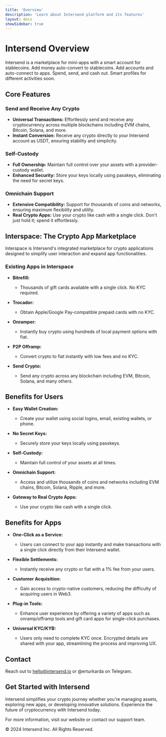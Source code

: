 ```yaml
---
title: 'Overview'
description: 'Learn about Intersend platform and its features'
layout: docs
showSidebar: true
---
```


# Intersend Overview

Intersend is a marketplace for mini-apps with a smart account for stablecoins. Add money auto-convert to stablecoins. Add accounts and auto-connect to apps. Spend, send, and cash out. Smart profiles for different activities soon.

## Core Features

### Send and Receive Any Crypto
- **Universal Transactions:** Effortlessly send and receive any cryptocurrency across multiple blockchains including EVM chains, Bitcoin, Solana, and more.
- **Instant Conversion:** Receive any crypto directly to your Intersend account as USDT, ensuring stability and simplicity.

### Self-Custody
- **Full Ownership:** Maintain full control over your assets with a provider-custody wallet.
- **Enhanced Security:** Store your keys locally using passkeys, eliminating the need for secret keys.

### Omnichain Support
- **Extensive Compatibility:** Support for thousands of coins and networks, ensuring maximum flexibility and utility.
- **Real Crypto Apps:** Use your crypto like cash with a single click. Don't just hold it; spend it effortlessly.

## Interspace: The Crypto App Marketplace

Interspace is Intersend's integrated marketplace for crypto applications designed to simplify user interaction and expand app functionalities.

### Existing Apps in Interspace

- **Bitrefill:**
  - Thousands of gift cards available with a single click. No KYC required.

- **Trocador:**
  - Obtain Apple/Google Pay-compatible prepaid cards with no KYC.

- **Onramper:**
  - Instantly buy crypto using hundreds of local payment options with fiat.

- **P2P Offramp:**
  - Convert crypto to fiat instantly with low fees and no KYC.

- **Send Crypto:**
  - Send any crypto across any blockchain including EVM, Bitcoin, Solana, and many others.

## Benefits for Users

- **Easy Wallet Creation:**
  - Create your wallet using social logins, email, existing wallets, or phone.

- **No Secret Keys:**
  - Securely store your keys locally using passkeys.

- **Self-Custody:**
  - Maintain full control of your assets at all times.

- **Omnichain Support:**
  - Access and utilize thousands of coins and networks including EVM chains, Bitcoin, Solana, Ripple, and more.

- **Gateway to Real Crypto Apps:**
  - Use your crypto like cash with a single click.

## Benefits for Apps

- **One-Click as a Service:**
  - Users can connect to your app instantly and make transactions with a single click directly from their Intersend wallet.

- **Flexible Settlements:**
  - Instantly receive any crypto or fiat with a 1% fee from your users.

- **Customer Acquisition:**
  - Gain access to crypto-native customers, reducing the difficulty of acquiring users in Web3.

- **Plug-in Tools:**
  - Enhance user experience by offering a variety of apps such as onramp/offramp tools and gift card apps for single-click purchases.

- **Universal KYC/KYB:**
  - Users only need to complete KYC once. Encrypted details are shared with your app, streamlining the process and improving UX.

## Contact

Reach out to [hello@intersend.io](mailto:hello@intersend.io) or @erturkarda on Telegram.

## Get Started with Intersend

Intersend simplifies your crypto journey whether you're managing assets, exploring new apps, or developing innovative solutions. Experience the future of cryptocurrency with Intersend today.

For more information, visit our website or contact our support team.

© 2024 Intersend Inc. All Rights Reserved.
